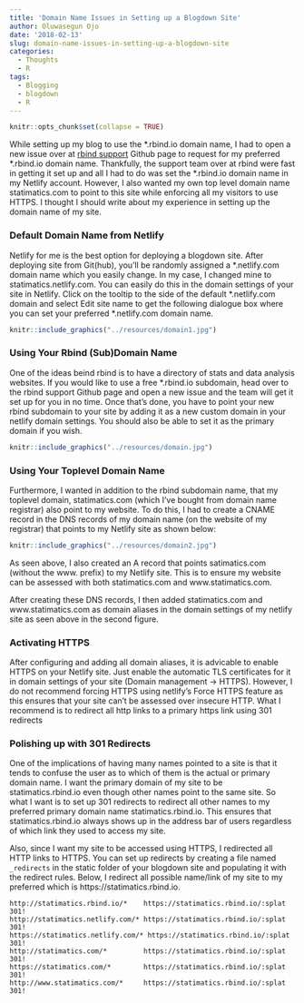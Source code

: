 ```yaml
---
title: 'Domain Name Issues in Setting up a Blogdown Site'
author: Oluwasegun Ojo
date: '2018-02-13'
slug: domain-name-issues-in-setting-up-a-blogdown-site
categories:
  - Thoughts
  - R
tags:
  - Blogging
  - blogdown
  - R
---
```


```r
knitr::opts_chunk$set(collapse = TRUE)
```

While setting up my blog to use the \*.rbind.io domain name, I had to open a new issue over at [rbind support](https://github.com/rbind/support/issues) Github page to request for my preferred \*.rbind.io domain name. Thankfully, the support team over at rbind were fast in getting it set up and all I had to do was set the \*.rbind.io domain name in my Netlify account. However, I also wanted my own top level domain name statimatics.com to point to this site while enforcing all my visitors to use HTTPS. I thought I should write about my experience in setting up the domain name of my site.

### Default Domain Name from Netlify
Netlify for me is the best option for deploying a blogdown site. After deploying site from Git(hub), you'll be randomly assigned a \*.netlify.com domain name which you easily change. In my case, I changed mine to statimatics.netlify.com. You can easily do this in the domain settings of your site in Netlify. Click on the tooltip to the side of the default \*.netlify.com domain and select Edit site name to get the following dialogue box where you can set your preferred \*.netlify.com domain name.

```r
knitr::include_graphics("../resources/domain1.jpg")
```


### Using Your Rbind (Sub)Domain Name
One of the ideas beind rbind is to have a directory of stats and data analysis websites. If you would like to use a free \*.rbind.io subdomain, head over to the rbind support Github page and open a new issue and the team will get it set up for you in no time. Once that's done, you have to point your new rbind subdomain to your site by adding it as a new custom domain in your netlify domain settings. You should also be able to set it as the primary domain if you wish.
```r
knitr::include_graphics("../resources/domain.jpg")
```

### Using Your Toplevel Domain Name
Furthermore, I wanted in addition to the rbind subdomain name, that my toplevel domain, statimatics.com (which I've bought from domain name registrar) also  point to my website.  To do this, I had to create a CNAME record in the DNS records of my domain name (on the website of my registrar) that points to my Netlify site as shown below:

```r
knitr::include_graphics("../resources/domain2.jpg")
```


As seen above, I also created an A record that points satimatics.com (without the www. prefix) to my Netlify site. This is to ensure my website can be assessed with both statimatics.com and www.statimatics.com. 

After creating these DNS records, I then added statimatics.com and www.statimatics.com as domain aliases in the domain settings of my netlify site as seen above in the second figure.

### Activating HTTPS
After configuring and adding all domain aliases, it is advicable to enable HTTPS on your Netlify site. Just enable the automatic TLS certificates for it in domain settings of your site (Domain management -> HTTPS).
However, I do not recommend forcing HTTPS using netlify's Force HTTPS feature as this ensures that your site can't be assessed over insecure HTTP. What I recommend is to redirect all http links to a primary https link using 301 redirects

### Polishing up with 301 Redirects
One of the implications of having many names pointed to a site is that it tends to confuse the user as to which of them is the actual or primary domain name. I want the primary domain of my site to be statimatics.rbind.io even though other names point to the same site. So what I want is to set up 301 redirects to redirect all other names to my preferred primary domain name statimatics.rbind.io. This ensures that statimatics.rbind.io always shows up in the address bar of users regardless of which link they used to access my site. 

Also, since I want my site to be accessed using HTTPS, I redirected all HTTP links to HTTPS. You can set up redirects by creating a file named `_redirects` in the static folder of your blogdown site and populating it with the redirect rules. Below, I redirect all possible name/link of my site to my preferred which is https://statimatics.rbind.io.   

```
http://statimatics.rbind.io/*    https://statimatics.rbind.io/:splat  301!
http://statimatics.netlify.com/* https://statimatics.rbind.io/:splat  301!
https://statimatics.netlify.com/* https://statimatics.rbind.io/:splat  301!
http://statimatics.com/*         https://statimatics.rbind.io/:splat  301!
https://statimatics.com/*        https://statimatics.rbind.io/:splat  301!
http://www.statimatics.com/*     https://statimatics.rbind.io/:splat  301!
```
